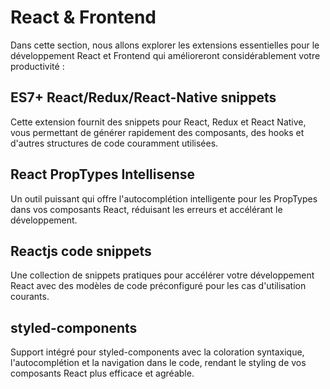 # React & Frontend

Dans cette section, nous allons explorer les extensions essentielles pour le développement React et Frontend qui amélioreront considérablement votre productivité :

## ES7+ React/Redux/React-Native snippets
Cette extension fournit des snippets pour React, Redux et React Native, vous permettant de générer rapidement des composants, des hooks et d'autres structures de code couramment utilisées.

## React PropTypes Intellisense
Un outil puissant qui offre l'autocomplétion intelligente pour les PropTypes dans vos composants React, réduisant les erreurs et accélérant le développement.

## Reactjs code snippets
Une collection de snippets pratiques pour accélérer votre développement React avec des modèles de code préconfiguré pour les cas d'utilisation courants.

## styled-components
Support intégré pour styled-components avec la coloration syntaxique, l'autocomplétion et la navigation dans le code, rendant le styling de vos composants React plus efficace et agréable.
